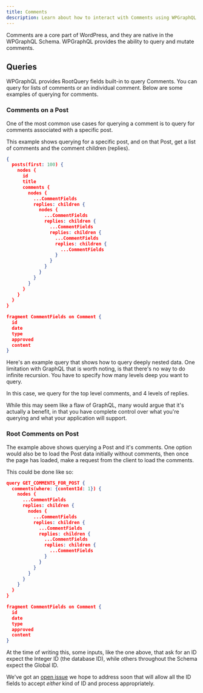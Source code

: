 ```yaml
---
title: Comments
description: Learn about how to interact with Comments using WPGraphQL
---
```


Comments are a core part of WordPress, and they are native in the WPGraphQL Schema. WPGraphQL
provides the ability to query and mutate comments.

## Queries

WPGraphQL provides RootQuery fields built-in to query Comments. You can query for lists of comments
or an individual comment. Below are some examples of querying for comments.

### Comments on a Post

One of the most common use cases for querying a comment is to query for comments associated with
a specific post.

This example shows querying for a specific post, and on that Post, get a list of comments and the
comment children (replies).

```json
{
  posts(first: 100) {
    nodes {
      id
      title
      comments {
        nodes {
          ...CommentFields
          replies: children {
            nodes {
              ...CommentFields
              replies: children {
                ...CommentFields
                replies: children {
                  ...CommentFields
                  replies: children {
                    ...CommentFields
                  }
                }
              }
            }
          }
        }
      }
    }
  }
}

fragment CommentFields on Comment {
  id
  date
  type
  approved
  content
}
```

<Note title="Query Fragments">
Here's an example query that shows how to query deeply nested data. One limitation with GraphQL
that is worth noting, is that there's no way to do infinite recursion. You have to specify how many
levels deep you want to query.

In this case, we query for the top level comments, and 4 levels of replies.

While this may seem like a flaw of GraphQL, many would argue that it's actually a benefit, in that
you have complete control over what you're querying and what your application will support.
</Note>

### Root Comments on Post

The example above shows querying a Post and it's comments. One option would also be to load the Post
data initially without comments, then once the page has loaded, make a request from the client to
load the comments.

This could be done like so:

```json
query GET_COMMENTS_FOR_POST {
  comments(where: {contentId: 1}) {
    nodes {
      ...CommentFields
      replies: children {
        nodes {
          ...CommentFields
          replies: children {
            ...CommentFields
            replies: children {
              ...CommentFields
              replies: children {
                ...CommentFields
              }
            }
          }
        }
      }
    }
  }
}

fragment CommentFields on Comment {
  id
  date
  type
  approved
  content
}
```

<Note title="ID Inputs">
At the time of writing this, some inputs, like the one above, that ask for an ID expect the Integer
ID (the database ID), while others throughout the Schema expect the Global ID.

We've got an <a href="https://github.com/wp-graphql/wp-graphql/issues/109">open issue</a> we hope to
address soon that will allow all the ID fields to accept _either_ kind of ID and process
appropriately.
</Note>
